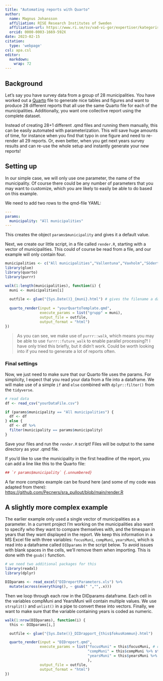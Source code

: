 ---
title: "Automating reports with Quarto"
author: 
  name: Magnus Johansson
  affiliation: RISE Research Institutes of Sweden
  affiliation-url: https://www.ri.se/sv/vad-vi-gor/expertiser/kategoriskt-baserade-matningar
  orcid: 0000-0003-1669-592X
date: 2023-02-15
citation:
  type: 'webpage'
csl: apa.csl
editor: 
  markdown: 
    wrap: 72
---

## Background

Let's say you have survey data from a group of 28 municipalities. You
have worked out a [Quarto](https://www.quarto.org) file to generate nice
tables and figures and want to produce 28 different reports that all use
the same Quarto file for each of the municipalities. Additionally, you
want one collective report using the complete dataset.

Instead of creating 28+1 different .qmd files and running them manually,
this can be easily automated with parameterization. This will save huge
amounts of time, for instance when you find that typo in one figure and
need to re-render all 29 reports. Or, even better, when you get next
years survey results and can re-use the whole setup and instantly
generate your new reports!

## Setting up

In our simple case, we will only use one parameter, the name of the
municipality. Of course there could be any number of parameters that you
may want to customize, which you are likely to easily be able to do
based on this example.

We need to add two rows to the qmd-file YAML:

``` yaml
---
params:
  municipality: "All municipalities"
---
```

This creates the object `params$municipality` and gives it a default
value.

Next, we create our little script, in a file called `render.R`, starting
with a vector of municipalities. This could of course be read from a
file, and our example will only contain four.

``` r
municipalities <- c("All municipalities","Vallentuna","Vaxholm","Södertälje","Botkyrka")
library(glue)
library(quarto)
library(purrr)

walk(1:length(municipalities), function(i) {
  muni <- municipalities[i]
  
  outfile <- glue("{Sys.Date()}_{muni}.html") # gives the filename a date and the municipality name
  
  quarto_render(input = "yourQuartoTemplate.qmd", 
                execute_params = list("grupp" = muni), 
                output_file = outfile,
                output_format = "html")
})
```

> As you can see, we make use of `purrr::walk`, which means you may be
> able to use `furrr::future_walk` to enable parallel processing?! I
> have only tried this briefly, but it didn't work. Could be worth
> looking into if you need to generate a lot of reports often.

### Final settings

Now, we just need to make sure that our Quarto file uses the params. For
simplicity, I expect that you read your data from a file into a
dataframe. We will make use of a simple `if` and `else` combined with
`dplyr::filter()` from the `tidyverse`.

``` r
# read data
df <- read_csv("yourDataFile.csv")

if (params$municipality == "All municipalities") {
  df <- df
} else {
  df <- df %>% 
  filter(municipality == params$municipality)
}
```

Save your files and run the `render.R` script! Files will be output to
the same directory as your .qmd file.

If you'd like to use the municipality in the first headline of the
report, you can add a line like this to the Quarto file:

```{r}
## `r params$municipality` {.unnumbered}
```

::: {.callout-note icon="false"}
A far more complex example can be found here (and some of my code was
adapted from there):
<https://github.com/Pecners/sra_pullout/blob/main/render.R>
:::

## A slightly more complex example

The earlier example only used a single vector of municipalities as a parameter. In a current project I'm working on the municipalities also want to specify who they want to compare themselves with, and the timespan in years that they want displayed in the report. We keep this information in a MS Excel file with three variables: `focusMuni`, `compMuni`, `yearsMuni`, which is read into a dataframe called `DIDparams` in the script below. To avoid issues with blank spaces in the cells, we'll remove them when importing. This is done with the `gsub()` function.

``` r
# we need two additional packages for this
library(readxl)
library(dplyr)

DIDparams <- read_excel("DIDreportParameters.xls") %>%
  mutate(across(everything(), ~ gsub(" ","",.x)))
```

Then we loop through each row in the DIDparams dataframe. Each cell in the variables compMuni and YearsMuni will contain multiple values. We use `strsplit()` and `unlist()` in a pipe to convert these into vectors. Finally, we want to make sure that the variable containing years is coded as numeric.

```r
walk(1:nrow(DIDparams), function(i) {
  this <- DIDparams[i,]

  outfile <- glue("{Sys.Date()}_DIDrapport_{this$fokusKommun}.html")

  quarto_render(input = "DIDreport.qmd",
                execute_params = list("focusMuni" = this$focusMuni, # only contains one value
                                      "compMuni" = this$compMuni %>% strsplit(",") %>% unlist(),
                                      "yearsMuni" = this$yearsMuni %>% strsplit(",") %>% unlist() %>% as.numeric()
                                      ),
                output_file = outfile,
                output_format = "html")
})
```
